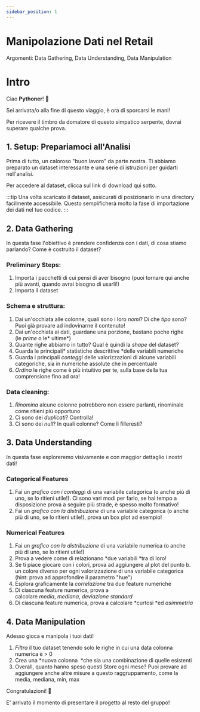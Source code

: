 ```yaml
---
sidebar_position: 1
---
```


# Manipolazione Dati nel Retail 
Argomenti: Data Gathering, Data Understanding, Data Manipulation

# Intro

Ciao **Pythoner**! 👋

Sei arrivata/o alla fine di questo viaggio, è ora di sporcarsi le mani!

Per ricevere il timbro da domatore di questo simpatico serpente, dovrai superare qualche prova.

## 1. Setup: Prepariamoci all'Analisi

Prima di tutto, un caloroso "buon lavoro" da parte nostra. Ti abbiamo preparato un dataset interessante e una serie di istruzioni per guidarti nell'analisi.

Per accedere al dataset, clicca sul link di download qui sotto.

<p>
<DownloadLink label="Scarica il dataset" />
</p>

:::tip 
Una volta scaricato il dataset, assicurati di posizionarlo in una directory facilmente accessibile. Questo semplificherà molto la fase di importazione dei dati nel tuo codice.
:::


 ## 2. Data Gathering 
In questa fase l'obiettivo è prendere confidenza con i dati, di cosa stiamo parlando? Come è costruito il dataset?

### Preliminary Steps:

1.  Importa i pacchetti di cui pensi di aver bisogno (puoi tornare qui anche più avanti, quando avrai bisogno di usarli!)
2.  Importa il dataset

### Schema e struttura:

1.  Dai un'occhiata alle colonne, quali sono i loro *nomi*? Di che *tipo* sono? Puoi già provare ad indovinarne il contenuto!
2.  Dai un'occhiata ai dati, guardane una porzione, bastano poche righe (le *prime* o le* ultime*)
3.  Quante righe abbiamo in tutto? Qual è quindi la *shape* del dataset?
4.  Guarda le principali* statistiche descrittive *delle variabili numeriche
5.  Guarda i principali *conteggi* delle valorizzazioni di alcune variabili categoriche, sia in numeriche assolute che in percentuale
6.  *Ordina* le righe come è più intuitivo per te, sulla base della tua comprensione fino ad ora!

### Data cleaning:

1.  *Rinomina* alcune colonne potrebbero non essere parlanti, rinominale come ritieni più opportuno
2.  Ci sono dei *duplicati*? Controlla!
3.  Ci sono dei *null*? In quali colonne? Come li filleresti?

## 3. Data Understanding
In questa fase esploreremo visivamente e con maggior dettaglio i nostri dati!

### Categorical Features

1.  Fai un *grafico con i contegg*i di una variabile categorica (o anche più di uno, se lo ritieni utile!). Ci sono vari modi per farlo, se hai tempo a disposizione prova a seguire più strade, è spesso molto formativo!
2.  Fai un *grafico con la distribuzione* di una variabile categorica (o anche più di uno, se lo ritieni utile!), prova un box plot ad esempio!

###  Numerical Features

1.  Fai un *grafico con la distribuzione* di una variabile numerica (o anche più di uno, se lo ritieni utile!)
2.  Prova a vedere come di relazionano *due variabili *tra di loro!
3.  Se ti piace giocare con i colori, prova ad aggiungere al plot del punto b. un colore diverso per ogni valorizzazione di una variabile categorica (hint: prova ad approfondire il parametro "hue")
4.  Esplora graficamente la *correlazione* tra due feature numeriche
5.  Di ciascuna feature numerica, prova a calcolare *media*, *mediana*, *deviazione standard*
6.  Di ciascuna feature numerica, prova a calcolare *curtosi *ed *asimmetria*

## 4. Data Manipulation
Adesso gioca e manipola i tuoi dati!

1.  *Filtra* il tuo dataset tenendo solo le righe in cui una data colonna numerica è > 0
2.  Crea una *nuova colonna  *che sia una combinazione di quelle esistenti
3.  Overall, quanto hanno speso questi Store ogni mese? Puoi provare ad aggiungere anche altre misure a questo raggruppamento, come la media, mediana, min, max

Congratulazioni! 🎉

E' arrivato il momento di presentare il progetto al resto del gruppo!